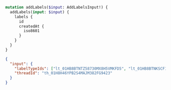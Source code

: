 ```graphql Mutation
mutation addLabels($input: AddLabelsInput!) {
  addLabels(input: $input) {
    labels {
      id
      createdAt {
        iso8601
      }
    }
  }
}
```

```json Variables
{
  "input": {
    "labelTypeIds": ["lt_01HB8BTNTZ58730MX8H5VMKFD5", "lt_01HB8BTNKSCF1FK5ETFVRSDC6G"],
    "threadId": "th_01H8H46YPB2S4MAJM382FG9423"
  }
}
```
